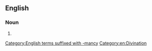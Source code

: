 {{also|dæmonomancy}}
==English==

===Noun===
{{en-noun|-}}

# {{alternative spelling of|en|demonomancy}}

[[Category:English terms suffixed with -mancy]]
[[Category:en:Divination]]